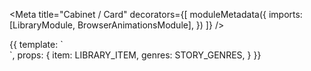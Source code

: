 
<Meta
  title="Cabinet / Card"
  decorators={[
    moduleMetadata({
      imports: [LibraryModule, BrowserAnimationsModule],
    })
    ]}
/>

<Preview>
  <Story name="Default">
    {{
      template: `
        <div class="box">
          <app-card
            [genres]="genres"
            [item]="item"
          ></app-card>
        </div>
        <style></style>
      `,
      props: {
        item: LIBRARY_ITEM,
        genres: STORY_GENRES,
      }
    }}
  </Story>
</Preview>

